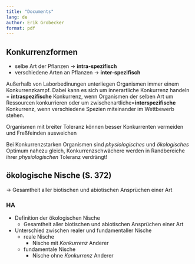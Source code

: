 ```yaml
---
title: "Documents"
lang: de
author: Erik Grobecker
format: pdf
---
```


## Konkurrenzformen

-   selbe Art der Pflanzen → **intra-spezifisch**
-   verschiedene Arten an Pflanzen → **inter-spezifisch**

Außerhalb von Laborbedinungen unterliegen Organismen immer einem Konkurrenzkampf. Dabei kann es sich um innerartliche Konkurrenz handeln = **intraspezifische** Konkurrenz, wenn Organismen der selben Art um Ressourcen konkurrieren oder um zwischenartliche=**interspezifische** Konkurrenz, wenn verschiedene Spezien miteinander im Wettbewerb stehen.

Organismen mit breiter Toleranz können besser Konkurrenten vermeiden und Freßfeinden ausweichen

Bei Konkurrenzstarken Organismen sind *physiologisches* und *ökologisches* Optimum nahezu gleich, Konkurrenzschwächere werden in Randbereiche ihrer *physiologischen* Toleranz verdrängt!

## ökologische Nische (S. 372) {#nische}

→ Gesamtheit aller biotischen und abiotischen Ansprüchen einer Art

### HA

- Definition der ökologischen Nische
  - Gesamtheit aller biotischen und abiotischen Ansprüchen einer Art
- Unterschied zwischen realer und fundamentaller Nische
  - reale Nische
    - Nische mit *Konkurrenz* Anderer
  - fundamentale Nische
    - Nische ohne *Konkurrenz* Anderer